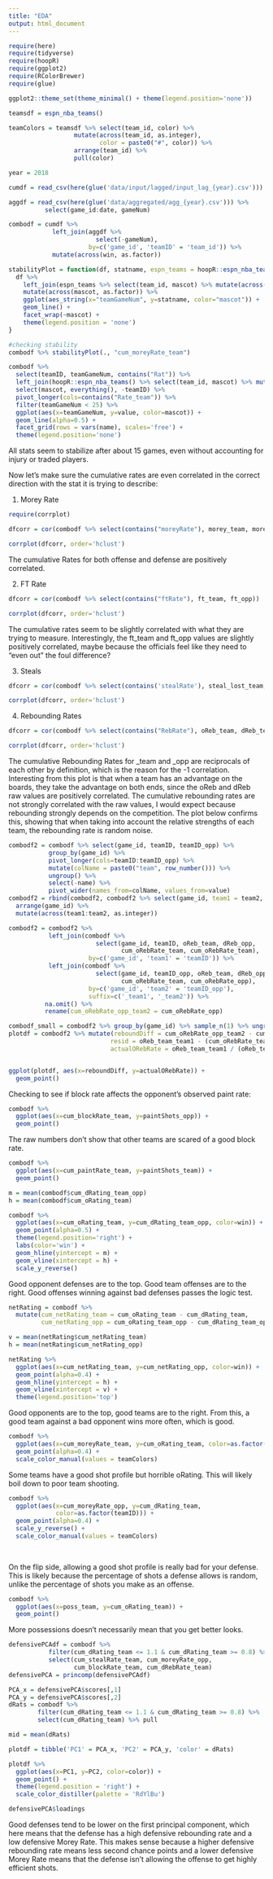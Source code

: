 ```yaml
---
title: "EDA"
output: html_document
---
```


```r
require(here)
require(tidyverse)
require(hoopR)
require(ggplot2)
require(RColorBrewer)
require(glue)

ggplot2::theme_set(theme_minimal() + theme(legend.position='none'))

teamsdf = espn_nba_teams()

teamColors = teamsdf %>% select(team_id, color) %>%
                  mutate(across(team_id, as.integer),
                         color = paste0("#", color)) %>%
                  arrange(team_id) %>%
                  pull(color)
```

```r
year = 2018

cumdf = read_csv(here(glue('data/input/lagged/input_lag_{year}.csv')))

aggdf = read_csv(here(glue('data/aggregated/agg_{year}.csv'))) %>%
          select(game_id:date, gameNum)

combodf = cumdf %>%
            left_join(aggdf %>%
                        select(-gameNum),
                      by=c('game_id', 'teamID' = 'team_id')) %>%
            mutate(across(win, as.factor))
```

```r
stabilityPlot = function(df, statname, espn_teams = hoopR::espn_nba_teams()) {
  df %>%
    left_join(espn_teams %>% select(team_id, mascot) %>% mutate(across(team_id, as.integer)), by=c('teamID' = 'team_id')) %>%
    mutate(across(mascot, as.factor)) %>%
    ggplot(aes_string(x="teamGameNum", y=statname, color="mascot")) +
    geom_line() +
    facet_wrap(~mascot) +
    theme(legend.position = 'none')
}

#checking stability
combodf %>% stabilityPlot(., "cum_moreyRate_team")

combodf %>%
  select(teamID, teamGameNum, contains("Rat")) %>%
  left_join(hoopR::espn_nba_teams() %>% select(team_id, mascot) %>% mutate(across(team_id, as.integer)), by=c('teamID' = 'team_id')) %>%
  select(mascot, everything(), -teamID) %>%
  pivot_longer(cols=contains("Rate_team")) %>%
  filter(teamGameNum < 25) %>%
  ggplot(aes(x=teamGameNum, y=value, color=mascot)) +
  geom_line(alpha=0.5) +
  facet_grid(rows = vars(name), scales='free') + 
  theme(legend.position='none')
```

All stats seem to stabilize after about 15 games, even without accounting for injury or traded players.

Now let's make sure the cumulative rates are even correlated in the correct direction with the stat it is trying to describe:

1. Morey Rate

```r
require(corrplot)

dfcorr = cor(combodf %>% select(contains("moreyRate"), morey_team, morey_opp))

corrplot(dfcorr, order='hclust')
```

The cumulative Rates for both offense and defense are positively correlated.

2. FT Rate

```r
dfcorr = cor(combodf %>% select(contains("ftRate"), ft_team, ft_opp))

corrplot(dfcorr, order='hclust')
```

The cumulative rates seem to be slightly correlated with what they are trying to measure. Interestingly, the ft_team and ft_opp values are slightly positively correlated, maybe because the officials feel like they need to "even out" the foul difference?

3. Steals

```r
dfcorr = cor(combodf %>% select(contains('stealRate'), steal_lost_team, steal_opp))

corrplot(dfcorr, order='hclust')
```

4. Rebounding Rates
```r
dfcorr = cor(combodf %>% select(contains("RebRate"), oReb_team, dReb_team, oReb_opp, dReb_opp))

corrplot(dfcorr, order='hclust')
```

The cumulative Rebounding Rates for _team and _opp are reciprocals of each other by definition, which is the reason for the -1 correlation. Interesting from this plot is that when a team has an advantage on the boards, they take the advantage on both ends, since the oReb and dReb raw values are positively correlated. The cumulative rebounding rates are not strongly correlated with the raw values, I would expect because rebounding strongly depends on the competition. The plot below confirms this, showing that when taking into account the relative strengths of each team, the rebounding rate is random noise.

```r
combodf2 = combodf %>% select(game_id, teamID, teamID_opp) %>%
           group_by(game_id) %>%
           pivot_longer(cols=teamID:teamID_opp) %>%
           mutate(colName = paste0("team", row_number())) %>%
           ungroup() %>%
           select(-name) %>%
           pivot_wider(names_from=colName, values_from=value)
combodf2 = rbind(combodf2, combodf2 %>% select(game_id, team1 = team2, team2 = team1)) %>%
  arrange(game_id) %>%
  mutate(across(team1:team2, as.integer))

combodf2 = combodf2 %>%
           left_join(combodf %>%
                        select(game_id, teamID, oReb_team, dReb_opp,
                               cum_oRebRate_team, cum_oRebRate_team),
                      by=c('game_id', 'team1' = 'teamID')) %>%
           left_join(combodf %>%
                        select(game_id, teamID_opp, oReb_team, dReb_opp,
                               cum_oRebRate_team, cum_oRebRate_opp),
                      by=c('game_id', 'team2' = 'teamID_opp'),
                      suffix=c('_team1', '_team2')) %>%
          na.omit() %>%
          rename(cum_oRebRate_opp_team2 = cum_oRebRate_opp)

combodf_small = combodf2 %>% group_by(game_id) %>% sample_n(1) %>% ungroup()
plotdf = combodf2 %>% mutate(reboundDiff = cum_oRebRate_opp_team2 - cum_oRebRate_team_team1,
                            resid = oReb_team_team1 - (cum_oRebRate_team_team1 - reboundDiff/2)*(oReb_team_team1 + dReb_opp_team1),
                            actualORebRate = oReb_team_team1 / (oReb_team_team1 + dReb_opp_team1))


ggplot(plotdf, aes(x=reboundDiff, y=actualORebRate)) +
  geom_point()
```

Checking to see if block rate affects the opponent's observed paint rate:

```r
combodf %>%
  ggplot(aes(x=cum_blockRate_team, y=paintShots_opp)) +
  geom_point()
```

The raw numbers don't show that other teams are scared of a good block rate.

```r
combodf %>%
  ggplot(aes(x=cum_paintRate_team, y=paintShots_team)) +
  geom_point()
```

```r
m = mean(combodf$cum_dRating_team_opp)
h = mean(combodf$cum_oRating_team)

combodf %>%
  ggplot(aes(x=cum_oRating_team, y=cum_dRating_team_opp, color=win)) +
  geom_point(alpha=0.5) +
  theme(legend.position='right') +
  labs(color='win') +
  geom_hline(yintercept = m) +
  geom_vline(xintercept = h) +
  scale_y_reverse()
```

Good opponent defenses are to the top. Good team offenses are to the right. Good offenses winning against bad defenses passes the logic test.

```r
netRating = combodf %>%
  mutate(cum_netRating_team = cum_oRating_team - cum_dRating_team,
         cum_netRating_opp = cum_oRating_team_opp - cum_dRating_team_opp)

v = mean(netRating$cum_netRating_team)
h = mean(netRating$cum_netRating_opp)

netRating %>%
  ggplot(aes(x=cum_netRating_team, y=cum_netRating_opp, color=win)) +
  geom_point(alpha=0.4) +
  geom_hline(yintercept = h) +
  geom_vline(xintercept = v) +
  theme(legend.position='top')
```

Good opponents are to the top, good teams are to the right. From this, a good team against a bad opponent wins more often, which is good.


```r
combodf %>%
  ggplot(aes(x=cum_moreyRate_team, y=cum_oRating_team, color=as.factor(teamID))) +
  geom_point(alpha=0.4) +
  scale_color_manual(values = teamColors)
```

Some teams have a good shot profile but horrible oRating. This will likely boil down to poor team shooting.

```r
combodf %>%
  ggplot(aes(x=cum_moreyRate_opp, y=cum_dRating_team,
             color=as.factor(teamID))) +
  geom_point(alpha=0.4) +
  scale_y_reverse() +
  scale_color_manual(values = teamColors)
  
  
```

On the flip side, allowing a good shot profile is really bad for your defense. This is likely because the percentage of shots a defense allows is random, unlike the percentage of shots you make as an offense.

```r
combodf %>%
  ggplot(aes(x=poss_team, y=cum_oRating_team)) +
  geom_point()
```

More possessions doesn't necessarily mean that you get better looks.

```r
defensivePCAdf = combodf %>%
           filter(cum_dRating_team <= 1.1 & cum_dRating_team >= 0.8) %>%
           select(cum_stealRate_team, cum_moreyRate_opp,
                  cum_blockRate_team, cum_dRebRate_team)
defensivePCA = princomp(defensivePCAdf)

PCA_x = defensivePCA$scores[,1]
PCA_y = defensivePCA$scores[,2]
dRats = combodf %>% 
        filter(cum_dRating_team <= 1.1 & cum_dRating_team >= 0.8) %>%
        select(cum_dRating_team) %>% pull

mid = mean(dRats)

plotdf = tibble('PC1' = PCA_x, 'PC2' = PCA_y, 'color' = dRats)

plotdf %>%
  ggplot(aes(x=PC1, y=PC2, color=color)) +
  geom_point() +
  theme(legend.position = 'right') +
  scale_color_distiller(palette = 'RdYlBu')

defensivePCA$loadings
```

Good defenses tend to be lower on the first principal component, which here means that the defense has a high defensive rebounding rate and a low defensive Morey Rate. This makes sense because a higher defensive rebounding rate means less second chance points and a lower defensive Morey Rate means that the defense isn't allowing the offense to get highly efficient shots. 
